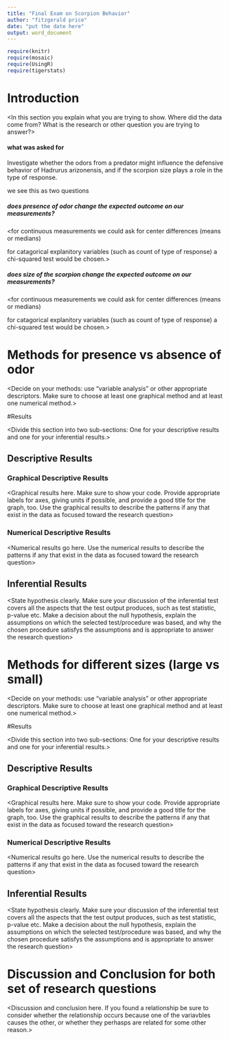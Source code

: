 ---
title: "Final Exam on Scorpion Behavior"
author: "fitzgerald price"
date: "put the date here"
output: word_document
---

```{r include=FALSE,echo=FALSE}
require(knitr)
require(mosaic)
require(UsingR)
require(tigerstats)

```

# Introduction

<In this section you explain what you are trying to show.  Where did the data come from?  What is the research or other question you are trying to answer?>

#### what was asked for
Investigate whether the odors from a predator might influence the defensive behavior of Hadrurus arizonensis, and if the scorpion size plays a role in the type of response.

we see this as two questions

##### does presence of odor change the expected outcome on our measurements?

<for continuous measurements we could ask for center differences (means or medians)

for catagorical explanitory variables (such as count of type of response)
a chi-squared test would be chosen.>

##### does size of the scorpion change the expected outcome on our measurements?

<for continuous measurements we could ask for center differences (means or medians)

for catagorical explanitory variables (such as count of type of response)
a chi-squared test would be chosen.>


# Methods for presence vs absence of odor

<Decide on your methods:  use "variable analysis" or other appropriate descriptors.  Make sure to choose at least one graphical method and at least one numerical method.>

#Results

<Divide this section into two sub-sections:  One for your descriptive  results and one for your inferential results.>

## Descriptive Results

### Graphical Descriptive Results

<Graphical results here.  Make sure to show your code.  Provide appropriate labels for axes, giving units if possible, and provide a good title for the graph, too.  Use the graphical results to describe the patterns if any that exist in the data as focused toward the research question>

### Numerical Descriptive Results

<Numerical results go here. Use the numerical results to describe the patterns if any that exist in the data as focused toward the research question>

## Inferential Results

<State hypothesis clearly.  Make sure your discussion of the inferential test covers all the aspects that the test output produces, such as test statistic, p-value etc.  Make a decision about the null hypothesis, explain the assumptions on which the selected test/procedure was based, and why the chosen procedure satisfys the assumptions and is appropriate to answer the research question>

# Methods for different sizes (large vs small)

<Decide on your methods:  use "variable analysis" or other appropriate descriptors.  Make sure to choose at least one graphical method and at least one numerical method.>

#Results

<Divide this section into two sub-sections:  One for your descriptive  results and one for your inferential results.>

## Descriptive Results

### Graphical Descriptive Results

<Graphical results here.  Make sure to show your code.  Provide appropriate labels for axes, giving units if possible, and provide a good title for the graph, too.  Use the graphical results to describe the patterns if any that exist in the data as focused toward the research question>

### Numerical Descriptive Results

<Numerical results go here. Use the numerical results to describe the patterns if any that exist in the data as focused toward the research question>

## Inferential Results

<State hypothesis clearly.  Make sure your discussion of the inferential test covers all the aspects that the test output produces, such as test statistic, p-value etc.  Make a decision about the null hypothesis, explain the assumptions on which the selected test/procedure was based, and why the chosen procedure satisfys the assumptions and is appropriate to answer the research question>


# Discussion and Conclusion for both set of research questions

<Discussion and conclusion here.  If you found a relationship be sure to consider whether the relationship occurs because one of the variavbles causes the other, or whether they perhasps are related for some other reason.>
